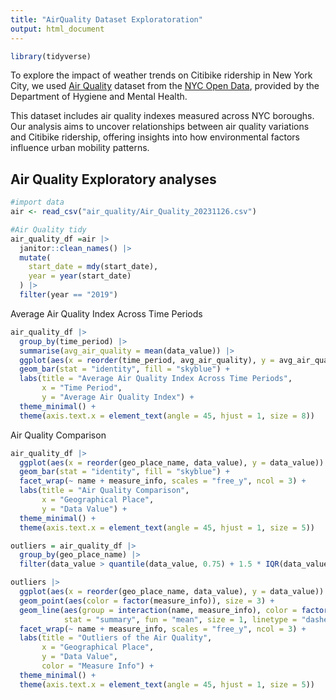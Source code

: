 ```yaml
---
title: "AirQuality Dataset Exploratoration"
output: html_document
---
```

```r
library(tidyverse)
```

To explore the impact of weather trends on Citibike ridership in New York City, we used [Air Quality](https://data.cityofnewyork.us/Environment/Air-Quality/c3uy-2p5r) dataset from the [NYC Open Data](https://opendata.cityofnewyork.us/), provided by the Department of Hygiene and Mental Health. 

This dataset includes air quality indexes measured across NYC boroughs. Our analysis aims to uncover relationships between air quality variations and Citibike ridership, offering insights into how environmental factors influence urban mobility patterns.

## Air Quality Exploratory analyses
```r
#import data
air <- read_csv("air_quality/Air_Quality_20231126.csv") 

#Air Quality tidy
air_quality_df =air |>
  janitor::clean_names() |>
  mutate(
    start_date = mdy(start_date),
    year = year(start_date)
  ) |>
  filter(year == "2019")
```

Average Air Quality Index Across Time Periods
```r
air_quality_df |>
  group_by(time_period) |>
  summarise(avg_air_quality = mean(data_value)) |>
  ggplot(aes(x = reorder(time_period, avg_air_quality), y = avg_air_quality)) +
  geom_bar(stat = "identity", fill = "skyblue") +
  labs(title = "Average Air Quality Index Across Time Periods",
       x = "Time Period",
       y = "Average Air Quality Index") +
  theme_minimal() +
  theme(axis.text.x = element_text(angle = 45, hjust = 1, size = 8))
```

Air Quality Comparison
```r
air_quality_df |>
  ggplot(aes(x = reorder(geo_place_name, data_value), y = data_value)) +
  geom_bar(stat = "identity", fill = "skyblue") +
  facet_wrap(~ name + measure_info, scales = "free_y", ncol = 3) +
  labs(title = "Air Quality Comparison",
       x = "Geographical Place",
       y = "Data Value") +
  theme_minimal() +
  theme(axis.text.x = element_text(angle = 45, hjust = 1, size = 5))
```


```r
outliers = air_quality_df |>
  group_by(geo_place_name) |>
  filter(data_value > quantile(data_value, 0.75) + 1.5 * IQR(data_value) | data_value < quantile(data_value, 0.25) - 1.5 * IQR(data_value))

outliers |>
  ggplot(aes(x = reorder(geo_place_name, data_value), y = data_value)) +
  geom_point(aes(color = factor(measure_info)), size = 3) +
  geom_line(aes(group = interaction(name, measure_info), color = factor(measure_info)),
            stat = "summary", fun = "mean", size = 1, linetype = "dashed") +
  facet_wrap(~ name + measure_info, scales = "free_y", ncol = 3) +
  labs(title = "Outliers of the Air Quality",
       x = "Geographical Place",
       y = "Data Value",
       color = "Measure Info") +
  theme_minimal() +
  theme(axis.text.x = element_text(angle = 45, hjust = 1, size = 5))
```

